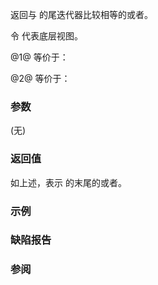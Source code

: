 {{cpp/ranges/enumerate_view/title|end}}
{{cpp/ranges/enumerate_view/navbar}}

{{dcl begin}}
{{dcl|num=1|since=c++23|
constexpr auto end() requires (!__simple_view&lt;V&gt;);
}}
{{dcl|num=2|since=c++23|
constexpr auto end() const requires /*range-with-movable-references*/&lt;const V&gt;;
}}
{{dcl end}}

返回与 {{tt|enumerate_view}} 的尾迭代器比较相等的{{rlp|iterator|迭代器}}或者{{rlp|sentinel|哨位}}。

令 {{rlpt|/#数据成员|''base_''}} 代表底层视图。

@1@ 等价于：
{{source|1=
if constexpr (ranges::forward_range&lt;V&gt; and
              ranges::common_range&lt;V&gt;  and
              ranges::sized_range&lt;V&gt;)
    return /*iterator*/&lt;false&gt;(ranges::end(base_), ranges::distance(base_));
else
    return /*sentinel*/&lt;false&gt;(ranges::end(base_));
}}

@2@ 等价于：
{{source|1=
if constexpr (ranges::forward_range&lt;const V&gt; and
              ranges::common_range&lt;const V&gt;  and
              ranges::sized_range&lt;const V&gt;)
    return /*iterator*/&lt;true&gt;(ranges::end(base_), ranges::distance(base_));
else
    return /*sentinel*/&lt;true&gt;(ranges::end(base_));
}}

===参数===
(无)

===返回值===
如上述，表示 {{tt|enumerate_view}} 的末尾的{{rlp|iterator|迭代器}}或者{{rlp|sentinel|哨位}}。

===示例===
{{example
|code=
|output=
}}

===缺陷报告===
{{dr list begin}}
{{dr list item|wg=lwg|dr=3919|std=C++23|before={{tt|ranges::distance}} 对并非前向的有大小公共底层范围会引发 UB|after=对这种范围返回哨位类型}}
{{dr list end}}

===参阅===
{{dsc begin}}
{{dsc inc|cpp/ranges/adaptor/dsc begin|enumerate_view}}
{{dsc inc|cpp/ranges/dsc end}}
{{dsc end}}

{{langlinks|de|en|es|fr|it|ja|pt|ru}}